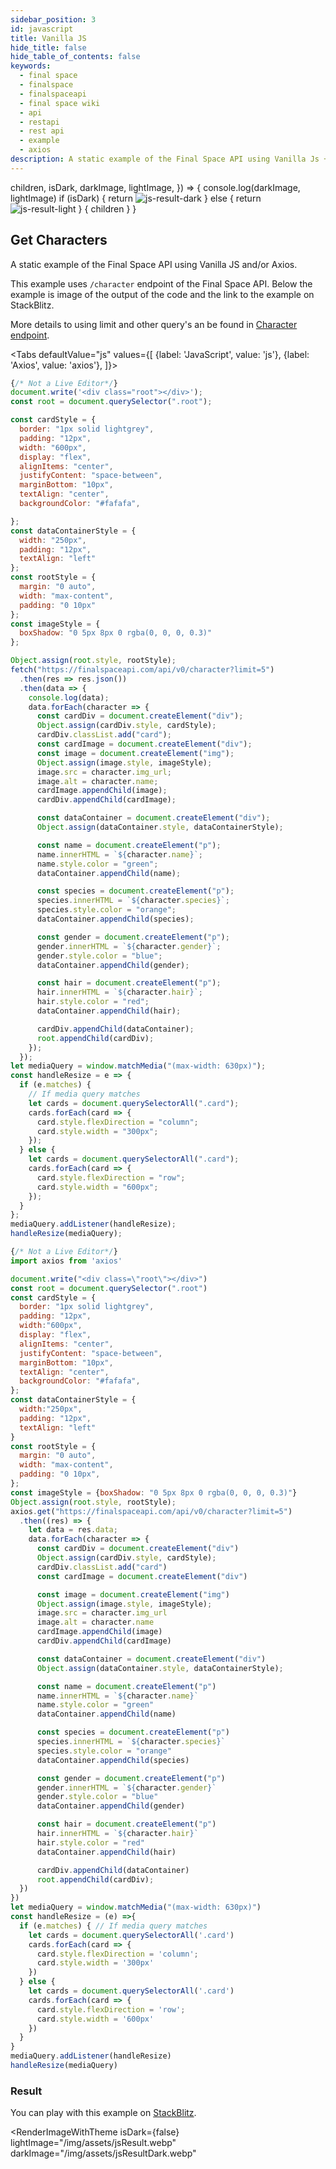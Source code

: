 ```yaml
---
sidebar_position: 3
id: javascript 
title: Vanilla JS
hide_title: false
hide_table_of_contents: false
keywords:
  - final space
  - finalspace
  - finalspaceapi
  - final space wiki
  - api
  - restapi
  - rest api
  - example
  - axios
description: A static example of the Final Space API using Vanilla Js + Axios.
---
```



  children,
  isDark,
  darkImage,
  lightImage,
}) => {
  console.log(darkImage, lightImage)
  if (isDark) {
    return <img src={darkImage} alt="js-result-dark" />
  } else {
    return <img src={lightImage} alt="js-result-light" />
  }
  {
    children
  }
}

## Get Characters

A static example of the Final Space API using Vanilla JS and/or Axios.

This example uses `/character` endpoint of the Final Space API. Below the  example is image of the output of the code and the link to the example on StackBlitz.

More details to using limit and other query's an be found in [Character endpoint](../endpoints/character.md).

<Tabs
  defaultValue="js"
  values={[
    {label: 'JavaScript', value: 'js'},
    {label: 'Axios', value: 'axios'},
  ]}>
  <TabItem value="js">

```js {32,36,43,44,52,57,62,67}
{/* Not a Live Editor*/}
document.write('<div class="root"></div>');
const root = document.querySelector(".root");

const cardStyle = {
  border: "1px solid lightgrey",
  padding: "12px",
  width: "600px",
  display: "flex",
  alignItems: "center",
  justifyContent: "space-between",
  marginBottom: "10px",
  textAlign: "center",
  backgroundColor: "#fafafa",

};
const dataContainerStyle = {
  width: "250px",
  padding: "12px",
  textAlign: "left"
};
const rootStyle = {
  margin: "0 auto",
  width: "max-content",
  padding: "0 10px"
};
const imageStyle = {
  boxShadow: "0 5px 8px 0 rgba(0, 0, 0, 0.3)"
};

Object.assign(root.style, rootStyle);
fetch("https://finalspaceapi.com/api/v0/character?limit=5")
  .then(res => res.json())
  .then(data => {
    console.log(data);
    data.forEach(character => {
      const cardDiv = document.createElement("div");
      Object.assign(cardDiv.style, cardStyle);
      cardDiv.classList.add("card");
      const cardImage = document.createElement("div");
      const image = document.createElement("img");
      Object.assign(image.style, imageStyle);
      image.src = character.img_url;
      image.alt = character.name;
      cardImage.appendChild(image);
      cardDiv.appendChild(cardImage);

      const dataContainer = document.createElement("div");
      Object.assign(dataContainer.style, dataContainerStyle);

      const name = document.createElement("p");
      name.innerHTML = `${character.name}`;
      name.style.color = "green";
      dataContainer.appendChild(name);

      const species = document.createElement("p");
      species.innerHTML = `${character.species}`;
      species.style.color = "orange";
      dataContainer.appendChild(species);

      const gender = document.createElement("p");
      gender.innerHTML = `${character.gender}`;
      gender.style.color = "blue";
      dataContainer.appendChild(gender);

      const hair = document.createElement("p");
      hair.innerHTML = `${character.hair}`;
      hair.style.color = "red";
      dataContainer.appendChild(hair);

      cardDiv.appendChild(dataContainer);
      root.appendChild(cardDiv);
    });
  });
let mediaQuery = window.matchMedia("(max-width: 630px)");
const handleResize = e => {
  if (e.matches) {
    // If media query matches
    let cards = document.querySelectorAll(".card");
    cards.forEach(card => {
      card.style.flexDirection = "column";
      card.style.width = "300px";
    });
  } else {
    let cards = document.querySelectorAll(".card");
    cards.forEach(card => {
      card.style.flexDirection = "row";
      card.style.width = "600px";
    });
  }
};
mediaQuery.addListener(handleResize);
handleResize(mediaQuery);

```

  </TabItem>
  <TabItem value="axios">

```js {29,32,40,41,49,54,59,64}
{/* Not a Live Editor*/}
import axios from 'axios'

document.write("<div class=\"root\"></div>")
const root = document.querySelector(".root")
const cardStyle = {
  border: "1px solid lightgrey",
  padding: "12px",
  width:"600px",
  display: "flex",
  alignItems: "center",
  justifyContent: "space-between",
  marginBottom: "10px",
  textAlign: "center",
  backgroundColor: "#fafafa",
};
const dataContainerStyle = {
  width:"250px",
  padding: "12px",
  textAlign: "left"
}
const rootStyle = {
  margin: "0 auto",
  width: "max-content",
  padding: "0 10px",
};
const imageStyle = {boxShadow: "0 5px 8px 0 rgba(0, 0, 0, 0.3)"}
Object.assign(root.style, rootStyle);
axios.get("https://finalspaceapi.com/api/v0/character?limit=5")
  .then((res) => {
    let data = res.data;
    data.forEach(character => {
      const cardDiv = document.createElement("div")
      Object.assign(cardDiv.style, cardStyle);
      cardDiv.classList.add("card")
      const cardImage = document.createElement("div")

      const image = document.createElement("img")
      Object.assign(image.style, imageStyle);
      image.src = character.img_url
      image.alt = character.name
      cardImage.appendChild(image)
      cardDiv.appendChild(cardImage)

      const dataContainer = document.createElement("div")
      Object.assign(dataContainer.style, dataContainerStyle);

      const name = document.createElement("p")
      name.innerHTML = `${character.name}`
      name.style.color = "green"
      dataContainer.appendChild(name)

      const species = document.createElement("p")
      species.innerHTML = `${character.species}`
      species.style.color = "orange"
      dataContainer.appendChild(species)

      const gender = document.createElement("p")
      gender.innerHTML = `${character.gender}`
      gender.style.color = "blue"
      dataContainer.appendChild(gender)

      const hair = document.createElement("p")
      hair.innerHTML = `${character.hair}`
      hair.style.color = "red"
      dataContainer.appendChild(hair)

      cardDiv.appendChild(dataContainer)
      root.appendChild(cardDiv);
  })
})
let mediaQuery = window.matchMedia("(max-width: 630px)")
const handleResize = (e) =>{
  if (e.matches) { // If media query matches
    let cards = document.querySelectorAll('.card')
    cards.forEach(card => {
      card.style.flexDirection = 'column';
      card.style.width = '300px'
    })
  } else {
    let cards = document.querySelectorAll('.card')
    cards.forEach(card => {
      card.style.flexDirection = 'row';
      card.style.width = '600px'
    })
  }
}
mediaQuery.addListener(handleResize)
handleResize(mediaQuery)

```

  </TabItem>
</Tabs>


### Result
You can play with this example on [StackBlitz](https://stackblitz.com/edit/js-dsktzg?file=index.js).

<RenderImageWithTheme
  isDark={false}
  lightImage="/img/assets/jsResult.webp"
  darkImage="/img/assets/jsResultDark.webp"
></RenderImageWithTheme>
